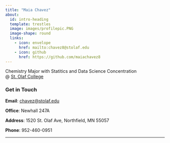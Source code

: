 ```yaml
---
title: "Maia Chavez"
about:
  id: intro-heading
  template: trestles
  image: images/profilepic.PNG
  image-shape: round
  links:
    - icon: envelope
      href: mailto:chavez8@stolaf.edu
    - icon: github
      href: https://github.com/maiachavez8
---
```


::: {#intro-heading}
Chemistry Major with Statitics and Data Science Concentration <br> \@ [St. Olaf College](https://wp.stolaf.edu/)
:::

### Get in Touch

**Email**: <a href='mailto:chavez8@stolaf.edu'>chavez\@stolaf.edu</a>

**Office**: Newhall 247A

**Address**: 1520 St. Olaf Ave, Northfield, MN 55057

**Phone**: 952-460-0951

------------------------------------------------------------------------
